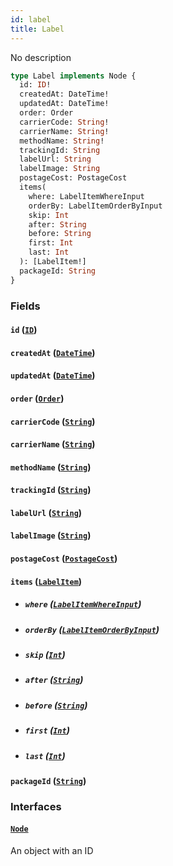 ```yaml
---
id: label
title: Label
---
```


No description

```graphql
type Label implements Node {
  id: ID!
  createdAt: DateTime!
  updatedAt: DateTime!
  order: Order
  carrierCode: String!
  carrierName: String!
  methodName: String!
  trackingId: String
  labelUrl: String
  labelImage: String
  postageCost: PostageCost
  items(
    where: LabelItemWhereInput
    orderBy: LabelItemOrderByInput
    skip: Int
    after: String
    before: String
    first: Int
    last: Int
  ): [LabelItem!]
  packageId: String
}
```

### Fields

#### `id` ([`ID`](../rate-manager-service/scalars/id))

#### `createdAt` ([`DateTime`](../rate-manager-service/scalars/date-time))

#### `updatedAt` ([`DateTime`](../rate-manager-service/scalars/date-time))

#### `order` ([`Order`](../rate-manager-service/objects/order))

#### `carrierCode` ([`String`](../rate-manager-service/scalars/string))

#### `carrierName` ([`String`](../rate-manager-service/scalars/string))

#### `methodName` ([`String`](../rate-manager-service/scalars/string))

#### `trackingId` ([`String`](../rate-manager-service/scalars/string))

#### `labelUrl` ([`String`](../rate-manager-service/scalars/string))

#### `labelImage` ([`String`](../rate-manager-service/scalars/string))

#### `postageCost` ([`PostageCost`](../rate-manager-service/objects/postage-cost))

#### `items` ([`LabelItem`](../rate-manager-service/objects/label-item))

- ##### `where` ([`LabelItemWhereInput`](../rate-manager-service/inputs/label-item-where-input))

- ##### `orderBy` ([`LabelItemOrderByInput`](../rate-manager-service/enums/label-item-order-by-input))

- ##### `skip` ([`Int`](../rate-manager-service/scalars/int))

- ##### `after` ([`String`](../rate-manager-service/scalars/string))

- ##### `before` ([`String`](../rate-manager-service/scalars/string))

- ##### `first` ([`Int`](../rate-manager-service/scalars/int))

- ##### `last` ([`Int`](../rate-manager-service/scalars/int))

#### `packageId` ([`String`](../rate-manager-service/scalars/string))

### Interfaces

#### [`Node`](../rate-manager-service/interfaces/node)

An object with an ID
